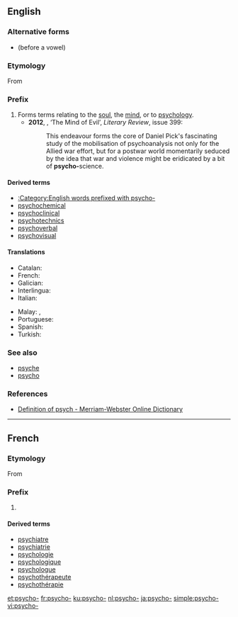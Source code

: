 {{also|psycho}}
==English==

===Alternative forms===
* {{l|en|psych-}} (before a vowel)

===Etymology===
From {{etyl|grc|en}} {{term|ψυχή||tr=psychē|lang=grc|soul|sc=polytonic}}

===Prefix===
{{en-prefix}}

# Forms terms relating to the [[soul]], the [[mind]], or to [[psychology]].
#*'''2012''', {{w|Richard Overy}}, ‘The Mind of Evil’, ''Literary Review'', issue 399:
#*:This endeavour forms the core of Daniel Pick's fascinating study of the mobilisation of psychoanalysis not only for the Allied war effort, but for a postwar world momentarily seduced by the idea that war and violence might be eridicated by a bit of '''psycho-'''science.

====Derived terms====
*[[:Category:English words prefixed with psycho-]]
* [[psychochemical]]
* [[psychoclinical]]
* [[psychotechnics]]
* [[psychoverbal]]
* [[psychovisual]]

====Translations====
{{trans-top|relating to the mind}}
* Catalan: {{t-|ca|psico-}}
* French: {{t+|fr|psycho-}}
* Galician: {{t|gl|psico-}}
* Interlingua: {{t-|ia|psycho-}}
* Italian: {{t+|it|psico-}}
{{trans-mid}}
* Malay: {{t|ms|psiko-}}, {{t|ms|jiwa}}
* Portuguese: {{t+|pt|psico-}}
* Spanish: {{t-|es|psico-}}
* Turkish: {{t-|tr|psiko-}}
{{trans-bottom}}

===See also===
* [[psyche]]
* [[psycho]]

===References===
* [http://m-w.com/dictionary/psych- Definition of psych - Merriam-Webster Online Dictionary]

----

==French==

===Etymology===
From {{etyl|grc|fr}} {{term|ψυχή||tr=psychē|lang=grc|soul|sc=polytonic}}

===Prefix===
{{head|fr|prefix}}

# {{l|en|psycho-}}

====Derived terms====
{{der-top|psycho-}}
* [[psychiatre]]
* [[psychiatrie]]
* [[psychologie]]
* [[psychologique]]
* [[psychologue]]
* [[psychothérapeute]]
* [[psychothérapie]]
{{der-bottom}}

[[et:psycho-]]
[[fr:psycho-]]
[[ku:psycho-]]
[[nl:psycho-]]
[[ja:psycho-]]
[[simple:psycho-]]
[[vi:psycho-]]